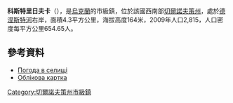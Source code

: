 {{no footnotes|time=2015-09-15T01:58:38+00:00}}
{{coord|48|39|10|N|25|42|24|E|scale:30000|display=title}}

'''科斯特里日夫卡'''（{{lang-uk|Кострижівка}}），是[[烏克蘭|烏克蘭]]的市級鎮，位於該國西南部[[切爾諾夫策州|切爾諾夫策州]]，處於[[德涅斯特河|德涅斯特河]]右岸，面積4.3平方公里，海拔高度164米，2009年人口2,815，人口密度每平方公里654.65人。

==參考資料==
* [http://weather.in.ua/ua/chernovickaja/11704 Погода в селищі]
* [http://gska2.rada.gov.ua/pls/z7502/A005?rdat1=25.07.2008&rf7571=38952 Облікова картка]{{dead link|date=2018年1月 |bot=InternetArchiveBot |fix-attempted=yes }}

{{DEFAULTSORT:Кострижівка}}
[[Category:切爾諾夫策州市級鎮|Category:切爾諾夫策州市級鎮]]


{{Chernivtsi-geo-stub}}